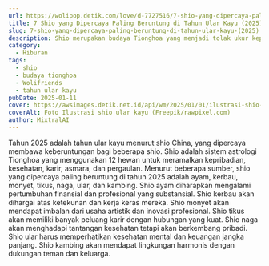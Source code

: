 ```yaml
---
url: https://wolipop.detik.com/love/d-7727516/7-shio-yang-dipercaya-paling-beruntung-di-tahun-ular-kayu-2025?mtype=mpc.ctr.A-boxccxmpcxmp-modelA
title: 7 Shio yang Dipercaya Paling Beruntung di Tahun Ular Kayu (2025)
slug: 7-shio-yang-dipercaya-paling-beruntung-di-tahun-ular-kayu-(2025)
description: Shio merupakan budaya Tionghoa yang menjadi tolak ukur kepribadian hingga kesehatan seseorang. Ada beberapa shio yang diyakini beruntung di tahun ular kayu.
category:
  - Hiburan
tags:
  - shio
  - budaya tionghoa
  - Wolifriends
  - tahun ular kayu
pubDate: 2025-01-11
cover: https://awsimages.detik.net.id/api/wm/2025/01/01/ilustrasi-shio-ular-kayu-shio-tahun-2025_169.jpeg?wid=54&w=650&v=1&t=jpeg
coverAlt: Foto Ilustrasi shio ular kayu (Freepik/rawpixel.com)
author: MixtralAI
---
```

Tahun 2025 adalah tahun ular kayu menurut shio China, yang dipercaya membawa keberuntungan bagi beberapa shio. Shio adalah sistem astrologi Tionghoa yang menggunakan 12 hewan untuk meramalkan kepribadian, kesehatan, karir, asmara, dan pergaulan. Menurut beberapa sumber, shio yang dipercaya paling beruntung di tahun 2025 adalah ayam, kerbau, monyet, tikus, naga, ular, dan kambing. Shio ayam diharapkan mengalami pertumbuhan finansial dan profesional yang substansial. Shio kerbau akan dihargai atas ketekunan dan kerja keras mereka. Shio monyet akan mendapat imbalan dari usaha artistik dan inovasi profesional. Shio tikus akan memiliki banyak peluang karir dengan hubungan yang kuat. Shio naga akan menghadapi tantangan kesehatan tetapi akan berkembang pribadi. Shio ular harus memperhatikan kesehatan mental dan keuangan jangka panjang. Shio kambing akan mendapat lingkungan harmonis dengan dukungan teman dan keluarga.
